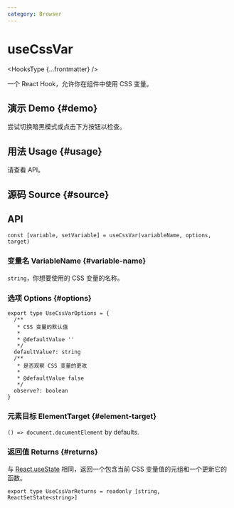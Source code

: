 ```yaml
---
category: Browser
---
```


# useCssVar


<HooksType {...frontmatter} />

一个 React Hook，允许你在组件中使用 CSS 变量。

## 演示 Demo \{#demo}

尝试切换暗黑模式或点击下方按钮以检查。


<App />

## 用法 Usage \{#usage}

请查看 API。

## 源码 Source \{#source}


<Source />

## API

```tsx
const [variable, setVariable] = useCssVar(variableName, options, target)
```

### 变量名 VariableName \{#variable-name}

`string`，你想要使用的 CSS 变量的名称。

### 选项 Options \{#options}

```tsx
export type UseCssVarOptions = {
  /**
   * CSS 变量的默认值
   *
   * @defaultValue ''
   */
  defaultValue?: string
  /**
   * 是否观察 CSS 变量的更改
   *
   * @defaultValue false
   */
  observe?: boolean
}
```

### 元素目标 ElementTarget \{#element-target}


<Tip type="target" />

`() => document.documentElement` by defaults.

### 返回值 Returns \{#returns}

与 [React.useState](https://react.dev/reference/react/useState) 相同，返回一个包含当前 CSS 变量值的元组和一个更新它的函数。

```tsx
export type UseCssVarReturns = readonly [string, ReactSetState<string>]
```

